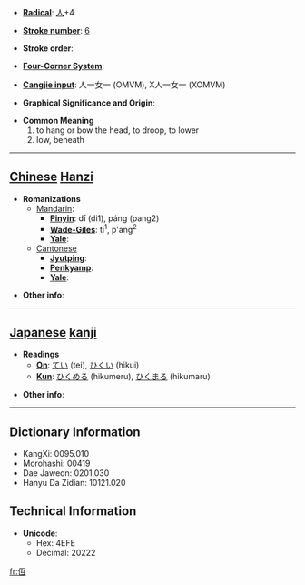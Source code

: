 * '''[[Wiktionary:Chinese radical index| Radical]]''': [[Wiktionary:Chinese radical index 人|人]]+4

* '''[[Wiktionary:Chinese total strokes index|Stroke number]]''': [[Wiktionary:Chinese total strokes index 6|6]]

* '''Stroke order''': 

* '''[[Wiktionary:Chinese four corner index|Four-Corner System]]''': 

* '''[[Wiktionary:Chinese Cangjie index|Cangjie input]]''': 人一女一 (OMVM), X人一女一 (XOMVM)

* '''Graphical Significance and Origin''': 

* '''Common Meaning'''
*#to hang or bow the head, to droop, to lower
*# low, beneath


----

== [[Chinese]] [[Hanzi]] ==

* '''Romanizations'''
** [[Mandarin]]:
*** '''[[Pinyin]]''': dī (di1), páng (pang2)
*** '''[[Wade-Giles]]''': ti<sup>1</sup>, p'ang<sup>2</sup>
*** '''[[Yale]]''': 
**[[Cantonese]]
***'''[[Jyutping]]''':
***'''[[Penkyamp]]''': 
***'''[[Yale]]''': 

* '''Other info''': 

----

== [[Japanese]] [[kanji]] ==

* '''Readings'''
** '''[[On]]''': [[てい]] (tei), [[ひくい]] (hikui)
** '''[[Kun]]''': [[ひくめる]] (hikumeru), [[ひくまる]] (hikumaru)

* '''Other info''':  

----

== Dictionary Information ==

* KangXi: 0095.010
* Morohashi: 00419
* Dae Jaweon: 0201.030
* Hanyu Da Zidian: 10121.020

== Technical Information ==

* '''Unicode''':
** Hex: 4EFE
** Decimal: 20222

[[fr:仾]]